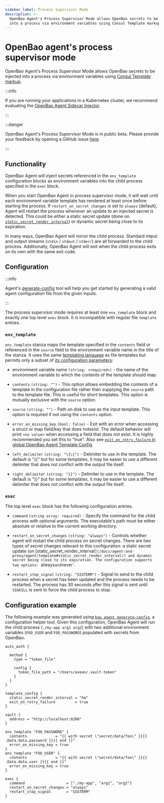 ```yaml
---
sidebar_label: Process Supervisor Mode
description: >-
  OpenBao Agent's Process Supervisor Mode allows OpenBao secrets to be injected
  into a process via environment variables using Consul Template markup.
---
```


# OpenBao agent's process supervisor mode

OpenBao Agent's Process Supervisor Mode allows OpenBao secrets to be injected into
a process via environment variables using
[Consul Template markup][consul-templating-language].

:::info

If you are running your applications in a Kubernetes cluster, we recommend
  evaluating the [OpenBao Agent Sidecar Injector](/docs/platform/k8s/injector).

:::

:::danger

OpenBao Agent's Process Supervisor Mode is in public beta. Please provide your
   feedback by opening a GitHub issue [here](https://github.com/openbao/openbao/issues).

:::

## Functionality

OpenBao Agent will inject secrets referenced in the `env_template` configuration
blocks as environment variables into the child process specified in the `exec` block.

When you start OpenBao Agent in process supervisor mode, it will wait until each
environment variable template has rendered at least once before starting the
process. If `restart_on_secret_changes` is set to `always` (default), Agent
will restart the process whenever an update to an injected secret is detected.
This could be either a static secret update (done on
[`static_secret_render_interval`](/docs/agent-and-proxy/agent/template#static_secret_render_interval))
or dynamic secret being close to its expiration.

In many ways, OpenBao Agent will mirror the child process. Standard intput and
output streams (`stdin` / `stdout` / `stderr`) are all forwarded to the child
process. Additionally, OpenBao Agent will exit when the child process exits on
its own with the same exit code.

## Configuration

:::info

Agent's [generate-config](/docs/agent-and-proxy/agent/generate-config)
   tool will help you get started by generating a valid agent configuration
   file from the given inputs.

:::

The process supervisor mode requires at least one `env_template` block and
exactly one top level `exec` block. It is incompatible with regular file
`template` entries.

### `env_template`

`env_template` stanza maps the template specified in the `contents` field or
referenced in the `source` field to the environment variable name in the title
of the stanza. It uses the same
[templating language](/docs/agent-and-proxy/agent/template#templating-language)
as file templates but permits only a subset of
[its configuration parameters](/docs/agent-and-proxy/agent/template#template_configurations):

- environment variable name `(string: <required>)` - the name of the
  environment variable to which the contents of the template should map.

- `contents` `(string: "")` - This option allows embedding the contents of
  a template in the configuration file rather then supplying the `source` path to
  the template file. This is useful for short templates. This option is mutually
  exclusive with the `source` option.

- `source` `(string: "")` - Path on disk to use as the input template. This
  option is required if not using the `contents` option.

- `error_on_missing_key` `(bool: false)` - Exit with an error when accessing
  a struct or map field/key that does notexist. The default behavior will print `<no value>`
  when accessing a field that does not exist. It is highly recommended you set this
  to "true". Also see
  [`exit_on_retry_failure` in global OpenBao Agent Template Config](/docs/agent-and-proxy/agent/template#interaction-between-exit_on_retry_failure-and-error_on_missing_key).

- `left_delimiter` `(string: "\{\{")` - Delimiter to use in the template. The
  default is "\{\{" but for some templates, it may be easier to use a different
  delimiter that does not conflict with the output file itself.

- `right_delimiter` `(string: "}}")` - Delimiter to use in the template. The
  default is "}}" but for some templates, it may be easier to use a different
  delimiter that does not conflict with the output file itself.

### `exec`

The top level `exec` block has the following configuration entries.

- `command` `(string array: required)` - Specify the command for the child
  process with optional arguments. The executable's path must be either
  absolute or relative to the current working directory.

- `restart_on_secret_changes` `(string: "always")` - Controls whether agent
  will restart the child process on secret changes. There are two types of
  secret changes relevant to this configuration: a static secret update (on
  [static_secret_render_interval`](/docs/agent-and-proxy/agent/template#static_secret_render_interval))
  and dynamic secret being close to its expiration. The configuration supports
  two options: `always` and `never`.

- `restart_stop_signal` `(string: "SIGTERM")` - Signal to send to the child
  process when a secret has been updated and the process needs to be restarted.
  The process has 30 seconds after this signal is sent until `SIGKILL` is sent
  to force the child process to stop.


## Configuration example

The following example was generated using
[`bao agent generate-config`](/docs/agent-and-proxy/agent/generate-config),
a configuration helper tool. Given this configuration, OpenBao Agent will run
the child process (`./my-app arg1 arg2`) with two additional environment
variables (`FOO_USER` and `FOO_PASSWORD`) populated with secrets from OpenBao.

```hcl
auto_auth {

  method {
    type = "token_file"

    config {
      token_file_path = "/Users/avean/.vault-token"
    }
  }
}

template_config {
  static_secret_render_interval = "5m"
  exit_on_retry_failure         = true
}

vault {
  address = "http://localhost:8200"
}

env_template "FOO_PASSWORD" {
  contents             = "{{ with secret \"secret/data/foo\" }}{{ .Data.data.password }}{{ end }}"
  error_on_missing_key = true
}
env_template "FOO_USER" {
  contents             = "{{ with secret \"secret/data/foo\" }}{{ .Data.data.user }}{{ end }}"
  error_on_missing_key = true
}

exec {
  command                   = ["./my-app", "arg1", "arg2"]
  restart_on_secret_changes = "always"
  restart_stop_signal       = "SIGTERM"
}
```

[consul-templating-language]: https://github.com/hashicorp/consul-template/blob/v0.28.1/docs/templating-language.md
[template-config]: /docs/agent-and-proxy/agent/template#template-configurations
